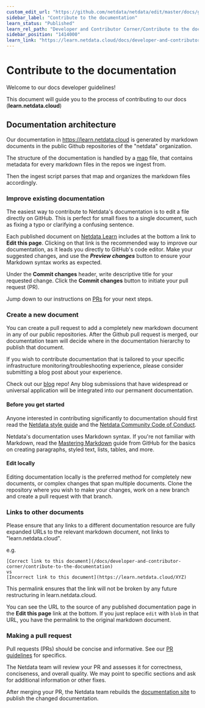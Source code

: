 ```yaml
---
custom_edit_url: "https://github.com/netdata/netdata/edit/master/docs/guidelines.md"
sidebar_label: "Contribute to the documentation"
learn_status: "Published"
learn_rel_path: "Developer and Contributor Corner/Contribute to the documentation"
sidebar_position: "1414000"
learn_link: "https://learn.netdata.cloud/docs/developer-and-contributor-corner/contribute-to-the-documentation/contribute-to-the-documentation"
---
```


# Contribute to the documentation

Welcome to our docs developer guidelines!

This document will guide you to the process of contributing to our docs (**learn.netdata.cloud**)

## Documentation architecture

Our documentation in <https://learn.netdata.cloud> is generated by markdown documents in the public Github repositories of the "netdata" organization.

The structure of the documentation is handled by a [map](https://github.com/netdata/learn/blob/master/map.tsv) file, that contains metadata for every markdown files in the repos we ingest from.

Then the ingest script parses that map and organizes the markdown files accordingly.

### Improve existing documentation

The easiest way to contribute to Netdata's documentation is to edit a file directly on GitHub. This is perfect for small fixes to a single document, such as fixing a typo or clarifying a confusing sentence.

Each published document on [Netdata Learn](https://learn.netdata.cloud) includes at the bottom a link to **Edit this page**.
Clicking on that link is the recommended way to improve our documentation, as it leads you directly to GitHub's code editor.
Make your suggested changes, and use the ***Preview changes*** button to ensure your Markdown syntax works as expected.

Under the **Commit changes**  header, write descriptive title for your requested change. Click the **Commit changes** button to initiate your pull request (PR).

Jump down to our instructions on [PRs](#making-a-pull-request) for your next steps.

### Create a new document

You can create a pull request to add a completely new markdown document in any of our public repositories.
After the Github pull request is merged, our documentation team will decide where in the documentation hierarchy to publish that document.

If you wish to contribute documentation that is tailored to your specific infrastructure monitoring/troubleshooting experience, please consider submitting a blog post about your experience.

Check out our [blog](https://github.com/netdata/blog#readme) repo! Any blog submissions that have widespread or universal application will be integrated into our permanent documentation.

#### Before you get started

Anyone interested in contributing significantly to documentation should first read the [Netdata style guide](/docs/developer-and-contributor-corner/contribute-to-the-documentation/netdata-style-guide) and the [Netdata Community Code of Conduct](/docs/developer-and-contributor-corner/community-code-of-conduct).

Netdata's documentation uses Markdown syntax. If you're not familiar with Markdown, read the [Mastering Markdown](https://guides.github.com/features/mastering-markdown/) guide from GitHub for the basics on creating paragraphs, styled text, lists, tables, and more.

#### Edit locally

Editing documentation locally is the preferred method for completely new documents, or complex changes that span multiple documents. Clone the repository where you wish to make your changes, work on a new branch and create a pull request with that branch.

### Links to other documents

Please ensure that any links to a different documentation resource are fully expanded URLs to the relevant markdown document, not links to "learn.netdata.cloud".

e.g.

```
[Correct link to this document](/docs/developer-and-contributor-corner/contribute-to-the-documentation)
vs
[Incorrect link to this document](https://learn.netdata.cloud/XYZ)
```

This permalink ensures that the link will not be broken by any future restructuring in learn.netdata.cloud.

You can see the URL to the source of any published documentation page in the **Edit this page** link at the bottom.
If you just replace `edit` with `blob` in that URL, you have the permalink to the original markdown document.

### Making a pull request

Pull requests (PRs) should be concise and informative.
See our [PR guidelines](/docs/developer-and-contributor-corner/contributing#pr-guidelines) for specifics.

The Netdata team will review your PR and assesses it for correctness, conciseness, and overall quality.
We may point to specific sections and ask for additional information or other fixes.

After merging your PR, the Netdata team rebuilds the [documentation site](https://learn.netdata.cloud) to publish the changed documentation.
